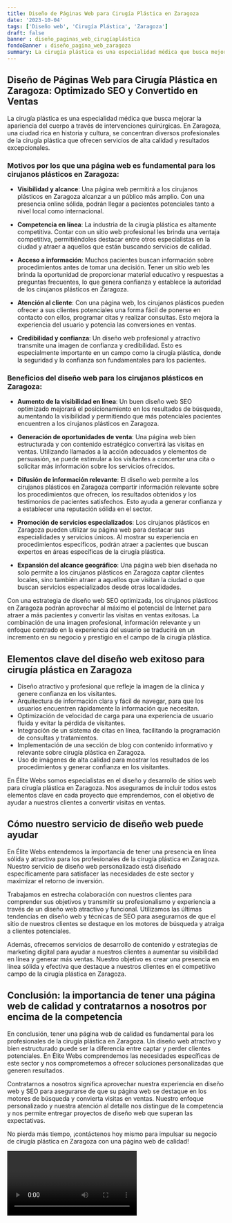 ```yaml
---
title: Diseño de Páginas Web para Cirugía Plástica en Zaragoza
date: '2023-10-04'
tags: ['Diseño web', 'Cirugía Plástica', 'Zaragoza']
draft: false
banner : diseño_paginas_web_cirugíaplástica
fondoBanner : diseño_pagina_web_zaragoza
summary: La cirugía plástica es una especialidad médica que busca mejorar la apariencia del cuerpo a través de intervenciones quirúrgicas. En Zaragoza, una ciudad rica en historia y cultura, se concentran diversos profesionales de la cirugía plástica que ofrecen servicios de alta calidad y resultados excepcionales.
---
```


## Diseño de Páginas Web para Cirugía Plástica en Zaragoza: Optimizado SEO y Convertido en Ventas

La cirugía plástica es una especialidad médica que busca mejorar la apariencia del cuerpo a través de intervenciones quirúrgicas. En Zaragoza, una ciudad rica en historia y cultura, se concentran diversos profesionales de la cirugía plástica que ofrecen servicios de alta calidad y resultados excepcionales.

### Motivos por los que una página web es fundamental para los cirujanos plásticos en Zaragoza:

- **Visibilidad y alcance**: Una página web permitirá a los cirujanos plásticos en Zaragoza alcanzar a un público más amplio. Con una presencia online sólida, podrán llegar a pacientes potenciales tanto a nivel local como internacional.

- **Competencia en línea**: La industria de la cirugía plástica es altamente competitiva. Contar con un sitio web profesional les brinda una ventaja competitiva, permitiéndoles destacar entre otros especialistas en la ciudad y atraer a aquellos que están buscando servicios de calidad.

- **Acceso a información**: Muchos pacientes buscan información sobre procedimientos antes de tomar una decisión. Tener un sitio web les brinda la oportunidad de proporcionar material educativo y respuestas a preguntas frecuentes, lo que genera confianza y establece la autoridad de los cirujanos plásticos en Zaragoza.

- **Atención al cliente**: Con una página web, los cirujanos plásticos pueden ofrecer a sus clientes potenciales una forma fácil de ponerse en contacto con ellos, programar citas y realizar consultas. Esto mejora la experiencia del usuario y potencia las conversiones en ventas.

- **Credibilidad y confianza**: Un diseño web profesional y atractivo transmite una imagen de confianza y credibilidad. Esto es especialmente importante en un campo como la cirugía plástica, donde la seguridad y la confianza son fundamentales para los pacientes.

### Beneficios del diseño web para los cirujanos plásticos en Zaragoza:

- **Aumento de la visibilidad en línea**: Un buen diseño web SEO optimizado mejorará el posicionamiento en los resultados de búsqueda, aumentando la visibilidad y permitiendo que más potenciales pacientes encuentren a los cirujanos plásticos en Zaragoza.

- **Generación de oportunidades de venta**: Una página web bien estructurada y con contenido estratégico convertirá las visitas en ventas. Utilizando llamados a la acción adecuados y elementos de persuasión, se puede estimular a los visitantes a concertar una cita o solicitar más información sobre los servicios ofrecidos.

- **Difusión de información relevante**: El diseño web permite a los cirujanos plásticos en Zaragoza compartir información relevante sobre los procedimientos que ofrecen, los resultados obtenidos y los testimonios de pacientes satisfechos. Esto ayuda a generar confianza y a establecer una reputación sólida en el sector.

- **Promoción de servicios especializados**: Los cirujanos plásticos en Zaragoza pueden utilizar su página web para destacar sus especialidades y servicios únicos. Al mostrar su experiencia en procedimientos específicos, podrán atraer a pacientes que buscan expertos en áreas específicas de la cirugía plástica.

- **Expansión del alcance geográfico**: Una página web bien diseñada no solo permite a los cirujanos plásticos en Zaragoza captar clientes locales, sino también atraer a aquellos que visitan la ciudad o que buscan servicios especializados desde otras localidades.

Con una estrategia de diseño web SEO optimizada, los cirujanos plásticos en Zaragoza podrán aprovechar al máximo el potencial de Internet para atraer a más pacientes y convertir las visitas en ventas exitosas. La combinación de una imagen profesional, información relevante y un enfoque centrado en la experiencia del usuario se traducirá en un incremento en su negocio y prestigio en el campo de la cirugía plástica.

<GifSeo />

<Cta />

## Elementos clave del diseño web exitoso para cirugía plástica en Zaragoza

- Diseño atractivo y profesional que refleje la imagen de la clínica y genere confianza en los visitantes.
- Arquitectura de información clara y fácil de navegar, para que los usuarios encuentren rápidamente la información que necesitan.
- Optimización de velocidad de carga para una experiencia de usuario fluida y evitar la pérdida de visitantes.
- Integración de un sistema de citas en línea, facilitando la programación de consultas y tratamientos.
- Implementación de una sección de blog con contenido informativo y relevante sobre cirugía plástica en Zaragoza.
- Uso de imágenes de alta calidad para mostrar los resultados de los procedimientos y generar confianza en los visitantes.

En Élite Webs somos especialistas en el diseño y desarrollo de sitios web para cirugía plástica en Zaragoza. Nos aseguramos de incluir todos estos elementos clave en cada proyecto que emprendemos, con el objetivo de ayudar a nuestros clientes a convertir visitas en ventas.

## Cómo nuestro servicio de diseño web puede ayudar

En Élite Webs entendemos la importancia de tener una presencia en línea sólida y atractiva para los profesionales de la cirugía plástica en Zaragoza. Nuestro servicio de diseño web personalizado está diseñado específicamente para satisfacer las necesidades de este sector y maximizar el retorno de inversión.

Trabajamos en estrecha colaboración con nuestros clientes para comprender sus objetivos y transmitir su profesionalismo y experiencia a través de un diseño web atractivo y funcional. Utilizamos las últimas tendencias en diseño web y técnicas de SEO para asegurarnos de que el sitio de nuestros clientes se destaque en los motores de búsqueda y atraiga a clientes potenciales.

Además, ofrecemos servicios de desarrollo de contenido y estrategias de marketing digital para ayudar a nuestros clientes a aumentar su visibilidad en línea y generar más ventas. Nuestro objetivo es crear una presencia en línea sólida y efectiva que destaque a nuestros clientes en el competitivo campo de la cirugía plástica en Zaragoza.

## Conclusión: la importancia de tener una página web de calidad y contratarnos a nosotros por encima de la competencia

En conclusión, tener una página web de calidad es fundamental para los profesionales de la cirugía plástica en Zaragoza. Un diseño web atractivo y bien estructurado puede ser la diferencia entre captar y perder clientes potenciales. En Élite Webs comprendemos las necesidades específicas de este sector y nos comprometemos a ofrecer soluciones personalizadas que generen resultados.

Contratarnos a nosotros significa aprovechar nuestra experiencia en diseño web y SEO para asegurarse de que su página web se destaque en los motores de búsqueda y convierta visitas en ventas. Nuestro enfoque personalizado y nuestra atención al detalle nos distingue de la competencia y nos permite entregar proyectos de diseño web que superan las expectativas.

No pierda más tiempo, ¡contáctenos hoy mismo para impulsar su negocio de cirugía plástica en Zaragoza con una página web de calidad!

<Video />

<CtaBot job='Cirugía Plástica' city='Zaragoza'/>

<Gmaps query='Zaragoza+españa+maps' />